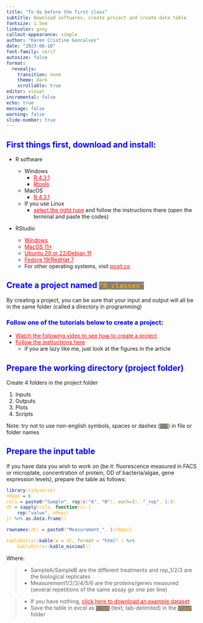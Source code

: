 ```yaml
---
title: "To do before the first class"
subtitle: Download softwares, create project and create data table
fontsize: 1.5em
linkcolor: grey
callout-appearance: simple
author: "Karen Cristine Goncalves"
date: "2023-08-10"
font-family: serif
autosize: false
format:
  revealjs:
    transition: none
    theme: dark
    scrollable: true
editor: visual
incremental: false
echo: true
message: false
warning: false
slide-number: true
---
```


```{=html}
<style>

code {
background-color: grey;
color: orange;
size: 0.9em;
}

h1, h2, h3 {
color: blue;
}


a {color : red }
</style>
```
## First things first, download and install:

-   R software
    -   Windows
        -   [R 4.3.1](https://cloud.r-project.org/bin/windows/base/R-4.3.1-win.exe)
        -   [Rtools](https://cloud.r-project.org/bin/windows/Rtools/rtools43/rtools.html)
    -   MacOS
        -   [R 4.3.1](https://cloud.r-project.org/bin/macosx/big-sur-arm64/base/R-4.3.1-arm64.pkg)
    -   If you use Linux
        -   [select the right type](https://cloud.r-project.org/bin/linux/) and follow the instructions there (open the terminal and paste the codes)

- RStudio

	-   [Windows](https://download1.rstudio.org/electron/windows/RStudio-2023.06.1-524.exe)
	-   [MacOS 11+](https://download1.rstudio.org/electron/macos/RStudio-2023.06.1-524.dmg)
	-   [Ubuntu 20 or 22/Debian 11](https://download1.rstudio.org/electron/jammy/amd64/rstudio-2023.06.1-524-amd64.deb)
	-   [Fedora 19/RedHat 7](https://download1.rstudio.org/electron/centos7/x86_64/rstudio-2023.06.1-524-x86_64.rpm)
	-   For other operating systems, visit [posit.co](https://posit.co/download/rstudio-desktop/)

## Create a project named `"R_classes"`

By creating a project, you can be sure that your input and output will all be in the same folder (called a directory in programming)

### Follow one of the tutorials below to create a project:

-   [Watch the following video to see how to create a project](../r/media/Create_project.mp4)
-   [Follow the instructions here](https://intro2r.com/rsprojs.html)
    -   if you are lazy like me, just look at the figures in the article

## Prepare the working directory (project folder)

Create 4 folders in the project folder

1.  Inputs
2.  Outputs
3.  Plots
4.  Scripts


:::{.callout-caution}
Note: try not to use non-english symbols, spaces or dashes (`"-"`) in file or folder names
:::

## Prepare the input table {.smaller}

If you have data you wish to work on (be it: fluorescence measured in FACS or microplate, concentration of protein, OD of bacteria/algae, gene expression levels), prepare the table as follows:

```r
library(tidyverse)
nReps = 6
cols = paste0("Sample", rep(c("A", "B"), each=3), "_rep", 1:3)
dt = sapply(cols, function(x) {
	rep("value", nReps)
}) %>% as.data.frame()

rownames(dt) = paste0("Measurement_", 1:nReps)

kableExtra::kable(x = dt, format = "html" ) %>%
	kableExtra::kable_minimal()

```

Where:

> -   SampleA/SampleB are the different treatments and rep_1/2/3 are the biological replicates
> -   Measurement1/2/3/4/5/6 are the proteins/genes measured (several repetitions of the same assay go one per line)

> -   If you have nothing, [click here to download an example dataset](../r/exampleData/Class1_exampleData.txt)
> -   Save the table in excel as `*.txt` (text; tab-delimited) in the `Input` folder
